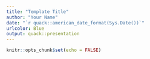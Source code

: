 ```yaml
---
title: "Template Title"
author: "Your Name"
date: "`r quack::american_date_format(Sys.Date())`"
urlcolor: Blue
output: quack::presentation
---
```


```r
knitr::opts_chunk$set(echo = FALSE)
```
